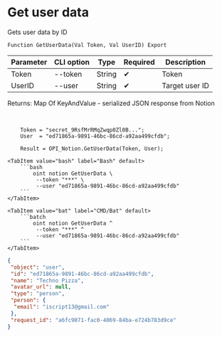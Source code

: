 ﻿---
sidebar_position: 2
description: Get user data and other functions to work with Notion in the Open Integration Package, a free open-source integration library for 1C:Enterprise 8, OneScript and CLI
keywords: [1C, 1С, 1С:Enterprise, 1С:Enterprise 8.3, API, Integration, Services, Exchange, OneScript, CLI, Notion]
---


# Get user data
 Gets user data by ID



`Function GetUserData(Val Token, Val UserID) Export`

  | Parameter | CLI option | Type | Required | Description |
  |-|-|-|-|-|
  | Token | --token | String | &#x2714; | Token |
  | UserID | --user | String | &#x2714; | Target user ID |

  
  Returns:  Map Of KeyAndValue - serialized JSON response from Notion

<br/>




```bsl title="1C:Enterprise/OneScript code example"
    Token = "secret_9RsfMrRMqZwqp0Zl0B...";
    User  = "ed71865a-9891-46bc-86cd-a92aa499cfdb";

    Result = OPI_Notion.GetUserData(Token, User);
```
 

 <Tabs>
  
    <TabItem value="bash" label="Bash" default>
        ```bash
            oint notion GetUserData \
             --token "***" \
             --user "ed71865a-9891-46bc-86cd-a92aa499cfdb"
        ```
    </TabItem>
  
    <TabItem value="bat" label="CMD/Bat" default>
        ```batch
            oint notion GetUserData ^
             --token "***" ^
             --user "ed71865a-9891-46bc-86cd-a92aa499cfdb"
        ```
    </TabItem>
</Tabs>


```json title="Result"
{
 "object": "user",
 "id": "ed71865a-9891-46bc-86cd-a92aa499cfdb",
 "name": "Techno Pizza",
 "avatar_url": null,
 "type": "person",
 "person": {
  "email": "iscript13@gmail.com"
 },
 "request_id": "a6fc9071-fac0-4069-84ba-e724b783d9ce"
}
```
